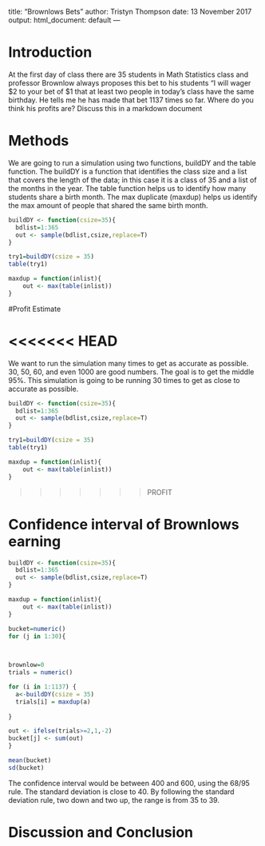 title: "Brownlows Bets"
author: Tristyn Thompson
date: 13 November 2017
output: html_document: default
 ---

<!-- We recommend you use git branches -- create a separate branch for each major section i.e. Introduction, Methods, Results, Inferential Results, and Discussion and Conclusions - leave the YAML block untouched until the final merge where you put in your own name !-->

# Introduction

<!--In this section you explain what you are trying to show.  Where did the data come from?  What is the research or other question you are trying to answer?!-->

 At the first day of class there are 35 students in Math Statistics class and professor Brownlow always proposes this bet to his students "I will wager $2 to your bet of $1 that at least two people in today's class have  the same birthday.  He tells me he has made that bet 1137 times so far. Where do you think his profits are? Discuss this in a markdown document

# Methods

<!--Decide on your methods:  In this section explain the approach you will take to attack the issue --- how will you decide on a likely estimate of professor Brownlow's earnings or losses after 1137 bets. Also explain how you construct a 95% confidence interval about your estimate of his winnings !-->
We are going to run a simulation using two functions, buildDY and the table function. The buildDY is a function that identifies the class size and a list that covers the length of the data; in this case it is a class of 35 and a list of the months in the year. The table function helps us to identify how many students share a birth month. The max duplicate (maxdup) helps us identify the max amount of people that shared the same birth month.
```{r}
buildDY <- function(csize=35){
  bdlist=1:365
  out <- sample(bdlist,csize,replace=T)
}

```

```{r}
try1=buildDY(csize = 35)
table(try1)

```

```{r}
maxdup = function(inlist){
    out <- max(table(inlist))
}

```




#Profit Estimate

<!--Explain and display the results of your method of coming up with the estimate of professor Brownlows betting!-->
<<<<<<< HEAD
=======
We want to run the simulation many times to get as accurate as possible. 30, 50, 60, and even 1000 are good numbers. The goal is to get the middle 95%. This simulation is going to be running 30 times to get as close to accurate as possible. 
```{r echo=FALSE} 
buildDY <- function(csize=35){
  bdlist=1:365
  out <- sample(bdlist,csize,replace=T)
}

```

```{r echo=FALSE}
try1=buildDY(csize = 35)
table(try1)

```

```{r echo=FALSE}
maxdup = function(inlist){
    out <- max(table(inlist))
}

```
>>>>>>> PROFIT




# Confidence interval of Brownlows earning

<!--Explain and display your method of coming up with a 95% confidence interval of  professor Brownlows-->
```{r echo=FALSE}
buildDY <- function(csize=35){
  bdlist=1:365
  out <- sample(bdlist,csize,replace=T)
}

```



```{r echo=FALSE}
maxdup = function(inlist){
    out <- max(table(inlist))
}
```

```{r echo=FALSE}
bucket=numeric()
for (j in 1:30){
  


brownlow=0
trials = numeric()

for (i in 1:1137) {
  a<-buildDY(csize = 35)
  trials[i] = maxdup(a)
 
}

out <- ifelse(trials>=2,1,-2) 
bucket[j] <- sum(out)
}
```


```{r}
mean(bucket)
sd(bucket)
```

The confidence interval would be between 400 and 600, using the 68/95 rule. The standard deviation is close to 40. By following the standard deviation rule, two down and two up, the range is from 35 to 39.


# Discussion and Conclusion

<!--Discussion and conclusion here.  If professor Brownlow is consistantly making or losing money how could he change his payout so that his profits center on zero?  Also discuss what size his class should be in order to have his current scheme balance at zero profit.!-->

